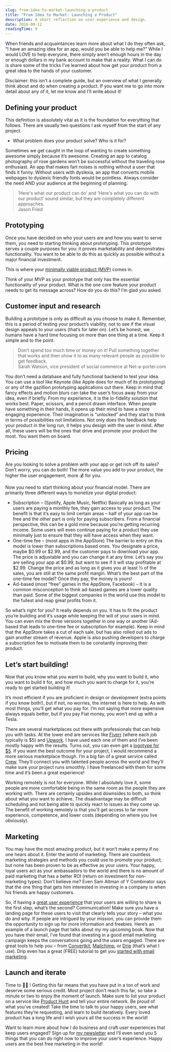 ```yaml
---
slug: from-idea-to-market-launching-a-product
title: "From Idea to Market: Launching a Product"
description: A short reflection on user experience and design.
date: 2016-09-12
readingTime: 9
---
```


When friends and acquaintances learn more about what I do they often ask, “I have an amazing idea for an app, would you be able to help me?” While I would LOVE to help everyone, there simply aren’t enough hours in the day or enough dollars in my bank account to make that a reality. What I can do is share some of the tricks I’ve learned about how get your product from a great idea to the hands of your customer.

Disclaimer: this isn’t a complete guide, but an overview of what I generally think about and do when creating a product. If you want me to go into more detail about any of it, let me know and I’ll write about it!

## Defining your product

This definition is absolutely vital as it is the foundation for everything that follows. There are usually two questions I ask myself from the start of any project.

- What problem does your product solve? Who is it for?

Sometimes we get caught in the loop of wanting to create something awesome simply because it’s awesome. Creating an app to catalog photography of rose gardens won’t be successful without the traveling rose enthusiast. An app that makes fart noises is nothing without a user that finds it funny. Without users with dyslexia, an app that converts mobile webpages to dyslexic friendly fonts would be pointless. Always consider the need AND your audience at the beginning of planning.

>’Here's what our product can do’ and ‘Here's what you can do with our product’ sound similar, but they are completely different approaches.<br />Jason Fried


## Prototyping

Once you have decided on who your users are and how you want to serve them, you need to starting thinking about prototyping. This prototype serves a couple purposes for you: it proves marketability and demonstrates functionality. You want to be able to do this as quickly as possible without a major financial investment.

This is where your <a href="/mvp-is-your-product-really-minimum-and-viable/" target="_blank">minimally viable product (MVP)</a> comes in.

Think of your MVP as your prototype that only has the essential functionality of your product. What is the one core feature your product needs to get its message across? How do you do this? I’m glad you asked.

## Customer input and research

Building a prototype is only as difficult as you choose to make it. Remember, this is a period of testing your product’s viability, not to see if the visual design appeals to your users (that’s for later on). Let’s be honest, we humans have a hard time focusing on more than one thing at a time. Keep it simple and to the point.

> Don’t spend too much time or money on it! Pull something together that works and then show it to as many relevant people as possible to get feedback.
<br />Sarah Watson, vice president of social commerce at Net-a-porter.com

You don’t need a database and fully functional backend to test your idea. You can use a tool like Keynote (like Apple does for much of its prototyping) or any of the gazillion prototyping applications out there. Keep in mind that fancy effects and motion blurs can take the user’s focus away from your idea, even if briefly. From my experience, it is the lo-fidelity solution that works best. Paper, scissors, and a pencil drawn interface. When people have something in their hands, it opens up their mind to have a more engaging experience. Their imagination is “unlocked” and they start to think in terms of possibilities not limitations. Not only does this feedback help your product in the long run, it helps you design with the user in mind. After all, these users will be the ones that drive and promote your product the most. You want them on board.

## Pricing

Are you looking to solve a problem with your app or get rich off its sales? Don’t worry, you can do both! The more value you add to your product, the higher the user engagement, more 💰 for you.

Now you need to start thinking about your financial model. There are primarily three different ways to monetize your digital product:

  - Subscription &#8211; (Spotify, Apple Music, Netflix) Basically as long as your users are paying a monthly fee, they gain access to your product. The benefit is that it’s easy to limit certain areas &#8211; half of your app can be free and the other part is only for paying subscribers. From a financial perspective, this can be a gold mine because you’re getting recurring income. Some users will even continue paying for a product they use minimally just to ensure that they will have access when they want.
  - One-time fee &#8211; (most apps in the AppStore) The barrier to entry on this model is lower than subscriptions based ones. You designate a price, maybe $0.99 or $2.99, and the customer pays to download your app. The price is adjustable and you can change it at any time. Let’s say you are selling your app at $0.99, but want to see if it will stay profitable at $2.99. Change the price and as long as it gives you at least ⅓ of the sales, you are still at the same profit margin. What’s the best part of the one-time fee model? Once they pay, the money is yours!
  - Ad-based (most “free” games in the AppStore, Facebook) &#8211; It is a common misconception to think ad-based games are a lower quality than paid. Some of the biggest companies in the world use this model to the fullest and reap great profits from it.

So what’s right for you? It really depends on you. It has to fit the product you’re building and it’s usage while keeping the will of your users in mind. You can even mix the three versions together in one way or another (Ad-based that leads to one-time fee or subscription for example). Keep in mind that the AppStore takes a cut of each sale, but has also rolled out ads to gain another stream of revenue. Apple is also pushing developers to charge a subscription fee to motivate them to be constantly improving their product.

## Let’s start building!

Now that you know what you want to build, why you want to build it, who you want to build it for, and how much you want to charge for it, you’re ready to get started building it!

It’s most efficient if you are proficient in design or development (extra points if you know both!), but if not, no worries, the internet is here to help. As with most things, you’ll get what you pay for. I’m not saying that more expensive always equals better, but if you pay Fiat money, you won’t end up with a Tesla.

There are several marketplaces out there with professionals that can help you with tasks. At the lower end are services like <a href="https://fiverr.com" target="_blank">Fiverr</a> (where each job typically is $5) and <a href="https://upwork.com" target="_blank">Upwork</a>. I have used each one of them and I’ve been mostly happy with the results. Turns out, you can even get a <a href="http://blog.folyo.me/the-5-dollar-logo/" target="_blank" class="broken_link">logotype for $5</a>. If you want the best outcome for your project, I would recommend a more serious marketplace though. I’m a big fan of a great service called <a href="https://crew.co/antonsten" target="_blank">Crew</a>. They’ll connect you with talented people across the world and they’ll make sure your project runs smoothly. I have freelanced with them for some time and it’s been a great experience!

Working remotely is not for everyone. While I absolutely love it, some people are more comfortable being in the same room as the people they are working with. There are certainly upsides and downsides to both, so think about what you want to achieve. The disadvantage may be difficult scheduling and not being able to quickly react to issues as they come up. The benefit of working remotely is that you’ll get access to far more experience, competence, and lower costs (depending on where you live obviously).

## Marketing

You may have the most amazing product, but it won’t make a penny if no one hears about it. Enter the world of marketing. There are countless marketing strategies and methods you could use to promote your product, but none has been proven to be as effective as your users. Your happy, loyal users act as your ambassadors to the world and there is no amount of paid marketing that has a better ROI (return on investment for non-marketing types). Don’t believe me? Even Sam Altman of Y Combinator says that the one thing that gets him interested in investing in a company is when his friends are happy customers.

So, if having a <a href="/ux-design" target="_blank">great user experience</a> that your users are willing to share is the first step, what’s the second? Communication! Make sure you have a landing page for these users to visit that clearly tells your story &#8211; what you do and why. If people are intrigued by your mission, you can provide them the opportunity to sign up for more information and freebies. Here’s an example of a launch page that talks about my my upcoming book. Now that you have their email, I’ve found that investing in a good email marketing campaign keeps the conversations going and the users engaged. There are great tools to help you &#8211; from <a href="http://mbsy.co/convertkit/antonsten" target="_blank">Convertkit</a>, <a href="https://mailchimp.com/" target="_blank">Mailchimp</a>, or <a href="http://mbsy.co/fMDHF" target="_blank">Drip</a> (that’s what I use). Drip even has a great (FREE) tutorial to get you <a href="https://www.getdrip.com/university/getting-started-course" target="_blank">started with email marketing</a>.

## Launch and iterate

Time to 🍾🎉 ! Getting this far means that you have put in a ton of work and deserve some serious credit. Most project don’t reach this far, so take a minute or two to enjoy the moment of launch. Make sure to list your product on a service like <a href="https://www.producthunt.com/" target="_blank">Product Hunt</a> and tell your entire network. Be proud of what you’ve created! Take the time to talk to your happy users, see what features they’re requesting, and learn to build iteratively. Every loved product has a long life and I wish yours all the success in the world!

Want to learn more about how I do business and craft user experiences that keep users engaged? Sign up for <a href="/newsletter/" target="_blank">my newsletter</a> and I’ll even send you 5 things that you can do right now to improve your user’s experience. Happy users are the best free marketing in the world!
